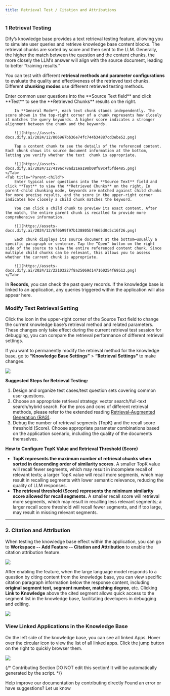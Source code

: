 ```yaml
---
title: Retrieval Test / Citation and Attributions
---
```


### 1 Retrieval Testing

Dify’s knowledge base provides a text retrieval testing feature, allowing you to simulate user queries and retrieve knowledge base content blocks. The retrieval chunks are sorted by score and then sent to the LLM. Generally, the higher the match between the question and the content chunks, the more closely the LLM’s answer will align with the source document, leading to better “training results.”

You can test with different **retrieval methods and parameter configurations** to evaluate the quality and effectiveness of the retrieved text chunks. Different **chunking modes** use different retrieved testing methods.

<Tabs>
    <Tab title="General">
        Enter common user questions into the **Source Text field** and click **Test** to see the **Retrieved Chunks** results on the right.
        
        In **General Mode**, each text chunk stands independently. The score shown in the top-right corner of a chunk represents how closely it matches the query keywords. A higher score indicates a stronger alignment between the chunk and the keywords.
        
        ![](https://assets-docs.dify.ai/2024/12/806967bb36e74fc744b34887cd3ebe52.png)
        
        Tap a content chunk to see the details of the referenced content. Each chunk shows its source document information at the bottom, letting you verify whether the text  chunk is appropriate.
        
        ![](https://assets-docs.dify.ai/2024/12/419ac78ad21ea198b08f89c4f5fde485.png)
    </Tab>
    <Tab title="Parent-child">
        Enter typical user questions into the **Source Text** field and click **Test** to view the **Retrieved Chunks** on the right. In parent-child chunking mode, keywords are matched against child chunks for more precise results, and the score in the upper-right corner indicates how closely a child chunk matches the keyword.
        
        You can click a child chunk to preview its exact content. After the match, the entire parent chunk is recalled to provide more comprehensive information.

        ![](https://assets-docs.dify.ai/2024/12/6f0b99f97b138805bf4665d0c5c16f26.png)

        Each chunk displays its source document at the bottom—usually a specific paragraph or sentence. Tap the “Open” button on the right side of the source to view the entire referenced content chunk. Since multiple child chunks can be relevant, this allows you to assess whether the current chunk is appropriate.
        
        ![](https://assets-docs.dify.ai/2024/12/22103227f8a25069d147160254f69512.png)
    </Tab>
</Tabs>
    
In **Records**, you can check the past query records. If the knowledge base is linked to an application, any queries triggered within the application will also appear here.

### Modify Text Retrieval Setting

Click the icon in the upper-right corner of the Source Text field to change the current knowledge base’s retrieval method and related parameters. These changes only take effect during the current retrieval test session for debugging, you can compare the retrieval performance of different retrieval settings.

If you want to permanently modify the retrieval method for the knowledge base, go to **“Knowledge Base Settings”** > **“Retrieval Settings”** to make changes.

![](https://assets-docs.dify.ai/2024/12/86b78cb114a843c9dedcba1fe12e3b02.png)

**Suggested Steps for Retrieval Testing:**

1. Design and organize test cases/test question sets covering common user questions.
2. Choose an appropriate retrieval strategy: vector search/full-text search/hybrid search. For the pros and cons of different retrieval methods, please refer to the extended reading [Retrieval-Augmented Generation (RAG)](../../learn-more/extended-reading/retrieval-augment/).
3. Debug the number of retrieval segments (TopK) and the recall score threshold (Score). Choose appropriate parameter combinations based on the application scenario, including the quality of the documents themselves.

**How to Configure TopK Value and Retrieval Threshold (Score)**

* **TopK represents the maximum number of retrieval chunks when sorted in descending order of similarity scores.** A smaller TopK value will recall fewer segments, which may result in incomplete recall of relevant texts; a larger TopK value will recall more segments, which may result in recalling segments with lower semantic relevance, reducing the quality of LLM responses.
* **The retrieval threshold (Score) represents the minimum similarity score allowed for recall segments.** A smaller recall score will retrieval more segments, which may result in recalling less relevant segments; a larger recall score threshold will recall fewer segments, and if too large, may result in missing relevant segments.
***

### 2. Citation and Attribution

When testing the knowledge base effect within the application, you can go to **Workspace -- Add Feature -- Citation and Attribution** to enable the citation attribution feature.

![](https://assets-docs.dify.ai/2025/03/a2e4db6635634e99a9aeb91341b53d1c.png)

After enabling the feature, when the large language model responds to a question by citing content from the knowledge base, you can view specific citation paragraph information below the response content, including **original segment text, segment number, matching degree**, etc. Clicking **Link to Knowledge** above the cited segment allows quick access to the segment list in the knowledge base, facilitating developers in debugging and editing.

![](https://assets-docs.dify.ai/2025/04/de0b5bd3ed224844f70d2e31b4e5f989.png)

### View Linked Applications in the Knowledge Base

On the left side of the knowledge base, you can see all linked Apps. Hover over the circular icon to view the list of all linked apps. Click the jump button on the right to quickly browser them.

![](https://assets-docs.dify.ai/2024/12/28899b9b0eba8996f364fb74e5b94c7f.png)

{/*
Contributing Section
DO NOT edit this section!
It will be automatically generated by the script.
*/}

<CardGroup cols="2">
    <Card
        title="Edit this page"
        icon="pen-to-square"
        href="https://github.com/langgenius/dify-docs-mintlify/edit/main/en/guides/knowledge-base/retrieval-test-and-citation.mdx"
    >
        Help improve our documentation by contributing directly
    </Card>
    <Card
        title="Report an issue"
        icon="github"
        href="https://github.com/langgenius/dify-docs-mintlify/issues/new?title=Documentation%20Issue%3A%20eval-test-and-citat&body=%23%23%20Issue%20Description%0A%3C%21--%20Please%20briefly%20describe%20the%20issue%20you%20found%20--%3E%0A%0A%23%23%20Page%20Link%0Ahttps%3A%2F%2Fgithub.com%2Flanggenius%2Fdify-docs-mintlify%2Fblob%2Fmain%2Fen/guides/knowledge-base%2Fretrieval-test-and-citation.mdx%0A%0A%23%23%20Suggested%20Changes%0A%3C%21--%20If%20you%20have%20specific%20suggestions%20for%20changes%2C%20please%20describe%20them%20here%20--%3E%0A%0A%3C%21--%20Thank%20you%20for%20helping%20improve%20our%20documentation%21%20--%3E"
    >
        Found an error or have suggestions? Let us know
    </Card>
</CardGroup>
